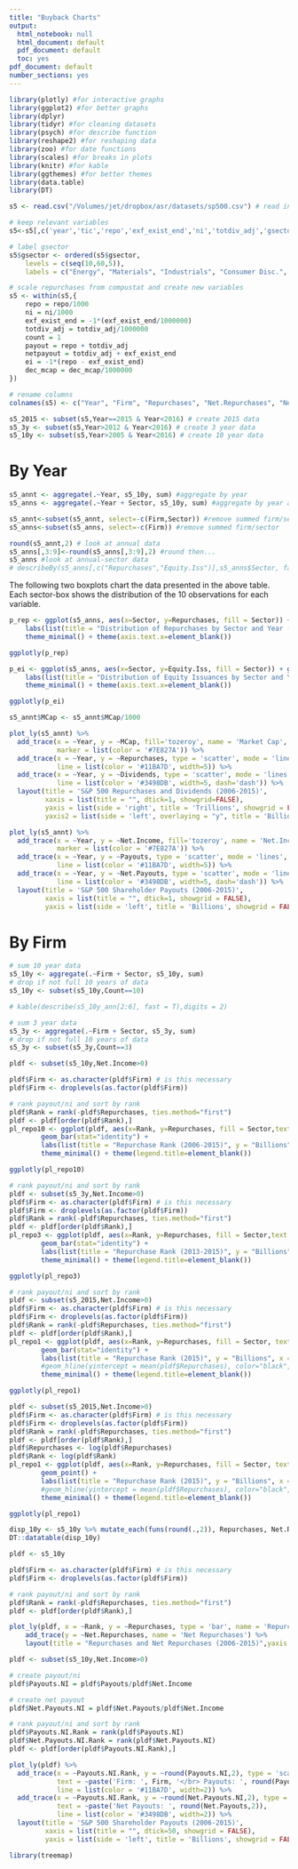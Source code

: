 ```yaml
---
title: "Buyback Charts"
output:
  html_notebook: null
  html_document: default
  pdf_document: default
  toc: yes
pdf_document: default
number_sections: yes
---
```


```r
library(plotly) #for interactive graphs
library(ggplot2) #for better graphs
library(dplyr)
library(tidyr) #for cleaning datasets
library(psych) #for describe function
library(reshape2) #for reshaping data
library(zoo) #for date functions
library(scales) #for breaks in plots
library(knitr) #for kable
library(ggthemes) #for better themes
library(data.table)
library(DT)

s5 <- read.csv("/Volumes/jet/dropbox/asr/datasets/sp500.csv") # read in data

# keep relevant variables
s5<-s5[,c('year','tic','repo','exf_exist_end','ni','totdiv_adj','gsector','dec_mcap')]

# label gsector
s5$gsector <- ordered(s5$gsector,
    levels = c(seq(10,60,5)),
    labels = c("Energy", "Materials", "Industrials", "Consumer Disc.", "Consumer Staples", "Health Care", "Financials", "Info. Tech.", "Telecomm.", "Utilities", "Real Estate"))

# scale repurchases from compustat and create new variables
s5 <- within(s5,{
    repo = repo/1000
    ni = ni/1000
    exf_exist_end = -1*(exf_exist_end/1000000)
    totdiv_adj = totdiv_adj/1000000
    count = 1
    payout = repo + totdiv_adj
    netpayout = totdiv_adj + exf_exist_end
    ei = -1*(repo - exf_exist_end)
    dec_mcap = dec_mcap/1000000
})

# rename columns
colnames(s5) <- c("Year", "Firm", "Repurchases", "Net.Repurchases", "Net.Income", "Dividends","Sector","MCap","Equity.Iss", "Net.Payouts", "Payouts", "Count")

s5_2015 <- subset(s5,Year==2015 & Year<2016) # create 2015 data
s5_3y <- subset(s5,Year>2012 & Year<2016) # create 3 year data
s5_10y <- subset(s5,Year>2005 & Year<2016) # create 10 year data

```

# By Year

```r
s5_annt <- aggregate(.~Year, s5_10y, sum) #aggregate by year
s5_anns <- aggregate(.~Year + Sector, s5_10y, sum) #aggregate by year and sector

s5_annt<-subset(s5_annt, select=-c(Firm,Sector)) #remove summed firm/sector
s5_anns<-subset(s5_anns, select=-c(Firm)) #remove summed firm/sector

round(s5_annt,2) # look at annual data
s5_anns[,3:9]<-round(s5_anns[,3:9],2) #round then...
s5_anns #look at annual-sector data
# describeBy(s5_anns[,c("Repurchases","Equity.Iss")],s5_anns$Sector, fast=T, mat=T, digits=2)
```

The following two boxplots chart the data presented in the above table. Each sector-box shows the distribution of the 10 observations for each variable.

```r
p_rep <- ggplot(s5_anns, aes(x=Sector, y=Repurchases, fill = Sector)) + geom_boxplot() +
    labs(list(title = "Distribution of Repurchases by Sector and Year (2006-2015)", y = "Billions", x = "")) +
    theme_minimal() + theme(axis.text.x=element_blank())

ggplotly(p_rep)

p_ei <- ggplot(s5_anns, aes(x=Sector, y=Equity.Iss, fill = Sector)) + geom_boxplot() +
    labs(list(title = "Distribution of Equity Issuances by Sector and Year (2006-2015)", y = "Billions", x = "")) +
    theme_minimal() + theme(axis.text.x=element_blank())

ggplotly(p_ei)


```


```r

s5_annt$MCap <- s5_annt$MCap/1000  

plot_ly(s5_annt) %>%
  add_trace(x = ~Year, y = ~MCap, fill='tozeroy', name = 'Market Cap',
            marker = list(color = '#7E827A')) %>%
  add_trace(x = ~Year, y = ~Repurchases, type = 'scatter', mode = 'lines', name = 'Repurchases', yaxis = 'y2',
            line = list(color = '#11BA7D', width=5)) %>%
  add_trace(x = ~Year, y = ~Dividends, type = 'scatter', mode = 'lines', name = 'Dividends', yaxis = 'y2',
            line = list(color = '#3498DB', width=5, dash='dash')) %>%
  layout(title = 'S&P 500 Repurchases and Dividends (2006-2015)',
         xaxis = list(title = "", dtick=1, showgrid=FALSE),
         yaxis = list(side = 'right', title = 'Trillions', showgrid = FALSE, zeroline = FALSE),
         yaxis2 = list(side = 'left', overlaying = "y", title = 'Billions', showgrid = FALSE, tick0=0))

plot_ly(s5_annt) %>%
  add_trace(x = ~Year, y = ~Net.Income, fill='tozeroy', name = 'Net.Income',
            marker = list(color = '#7E827A')) %>%
  add_trace(x = ~Year, y = ~Payouts, type = 'scatter', mode = 'lines', name = 'Payouts',
            line = list(color = '#11BA7D', width=5)) %>%
  add_trace(x = ~Year, y = ~Net.Payouts, type = 'scatter', mode = 'lines', name = 'Net Payouts', 
            line = list(color = '#3498DB', width=5, dash='dash')) %>%
  layout(title = 'S&P 500 Shareholder Payouts (2006-2015)',
         xaxis = list(title = "", dtick=1, showgrid = FALSE),
         yaxis = list(side = 'left', title = 'Billions', showgrid = FALSE, zeroline = FALSE))

```

# By Firm

```r

# sum 10 year data
s5_10y <- aggregate(.~Firm + Sector, s5_10y, sum)
# drop if not full 10 years of data
s5_10y <- subset(s5_10y,Count==10)

# kable(describe(s5_10y_ann[2:6], fast = T),digits = 2)

# sum 3 year data
s5_3y <- aggregate(.~Firm + Sector, s5_3y, sum)
# drop if not full 10 years of data
s5_3y <- subset(s5_3y,Count==3)

```


```r

pldf <- subset(s5_10y,Net.Income>0)

pldf$Firm <- as.character(pldf$Firm) # is this necessary
pldf$Firm <- droplevels(as.factor(pldf$Firm))

# rank payout/ni and sort by rank
pldf$Rank = rank(-pldf$Repurchases, ties.method="first")
pldf <- pldf[order(pldf$Rank),] 
pl_repo10 <- ggplot(pldf, aes(x=Rank, y=Repurchases, fill = Sector,text = paste("Firm:", Firm))) + 
        geom_bar(stat="identity") +
        labs(list(title = "Repurchase Rank (2006-2015)", y = "Billions", x = "")) + 
        theme_minimal() + theme(legend.title=element_blank())

ggplotly(pl_repo10)

# rank payout/ni and sort by rank
pldf <- subset(s5_3y,Net.Income>0)
pldf$Firm <- as.character(pldf$Firm) # is this necessary
pldf$Firm <- droplevels(as.factor(pldf$Firm))
pldf$Rank = rank(-pldf$Repurchases, ties.method="first")
pldf <- pldf[order(pldf$Rank),] 
pl_repo3 <- ggplot(pldf, aes(x=Rank, y=Repurchases, fill = Sector,text = paste("Firm:", Firm))) + 
        geom_bar(stat="identity") +
        labs(list(title = "Repurchase Rank (2013-2015)", y = "Billions", x = "")) + 
        theme_minimal() + theme(legend.title=element_blank())

ggplotly(pl_repo3)

# rank payout/ni and sort by rank
pldf <- subset(s5_2015,Net.Income>0)
pldf$Firm <- as.character(pldf$Firm) # is this necessary
pldf$Firm <- droplevels(as.factor(pldf$Firm))
pldf$Rank = rank(-pldf$Repurchases, ties.method="first")
pldf <- pldf[order(pldf$Rank),] 
pl_repo1 <- ggplot(pldf, aes(x=Rank, y=Repurchases, fill = Sector, text = paste("Firm:", Firm))) + 
        geom_bar(stat="identity") + 
        labs(list(title = "Repurchase Rank (2015)", y = "Billions", x = "")) + 
        #geom_hline(yintercept = mean(pldf$Repurchases), color="black", labels="xx") +
        theme_minimal() + theme(legend.title=element_blank())

ggplotly(pl_repo1)

pldf <- subset(s5_2015,Net.Income>0)
pldf$Firm <- as.character(pldf$Firm) # is this necessary
pldf$Firm <- droplevels(as.factor(pldf$Firm))
pldf$Rank = rank(-pldf$Repurchases, ties.method="first")
pldf <- pldf[order(pldf$Rank),]
pldf$Repurchases <- log(pldf$Repurchases)
pldf$Rank <- log(pldf$Rank)
pl_repo1 <- ggplot(pldf, aes(x=Rank, y=Repurchases, fill = Sector, text = paste("Firm:", Firm))) + 
        geom_point() + 
        labs(list(title = "Repurchase Rank (2015)", y = "Billions", x = "")) + 
        #geom_hline(yintercept = mean(pldf$Repurchases), color="black", labels="xx") +
        theme_minimal() + theme(legend.title=element_blank())

ggplotly(pl_repo1)


```


```r

disp_10y <- s5_10y %>% mutate_each(funs(round(.,2)), Repurchases, Net.Repurchases,Net.Income,Dividends,MCap,Equity.Iss,Net.Payouts,Payouts)
DT::datatable(disp_10y)

pldf <- s5_10y

pldf$Firm <- as.character(pldf$Firm) # is this necessary
pldf$Firm <- droplevels(as.factor(pldf$Firm))

# rank payout/ni and sort by rank
pldf$Rank = rank(-pldf$Repurchases, ties.method="first")
pldf <- pldf[order(pldf$Rank),] 

plot_ly(pldf, x = ~Rank, y = ~Repurchases, type = 'bar', name = 'Repurchases',text = ~Firm) %>%
    add_trace(y = ~Net.Repurchases, name = 'Net Repurchases') %>%
    layout(title = "Repurchases and Net Repurchases (2006-2015)",yaxis = list(title = 'Billions', showgrid = FALSE), barmode = 'overlay')
```


```r

pldf <- subset(s5_10y,Net.Income>0)

# create payout/ni
pldf$Payouts.NI = pldf$Payouts/pldf$Net.Income

# create net payout
pldf$Net.Payouts.NI = pldf$Net.Payouts/pldf$Net.Income

# rank payout/ni and sort by rank
pldf$Payouts.NI.Rank = rank(pldf$Payouts.NI)
pldf$Net.Payouts.NI.Rank = rank(pldf$Net.Payouts.NI)
pldf <- pldf[order(pldf$Payouts.NI.Rank),] 

plot_ly(pldf) %>%
  add_trace(x = ~Payouts.NI.Rank, y = ~round(Payouts.NI,2), type = 'scatter', mode = 'lines', name = 'Payouts', 
            text = ~paste('Firm: ', Firm, '</br> Payouts: ', round(Payouts,2),'</br> Net Income: ', round(Net.Income,2)),
            line = list(color = '#11BA7D', width=2)) %>%
  add_trace(x = ~Payouts.NI.Rank, y = ~round(Net.Payouts.NI,2), type = 'scatter', mode = 'lines', name = 'Net Payouts',
            text = ~paste('Net Payouts: ', round(Net.Payouts,2)),
            line = list(color = '#3498DB', width=2)) %>%
  layout(title = 'S&P 500 Shareholder Payouts (2006-2015)',
         xaxis = list(title = "", dtick=50, showgrid = FALSE),
         yaxis = list(side = 'left', title = 'Billions', showgrid = FALSE, zeroline = FALSE))

```

```r
library(treemap)


```









